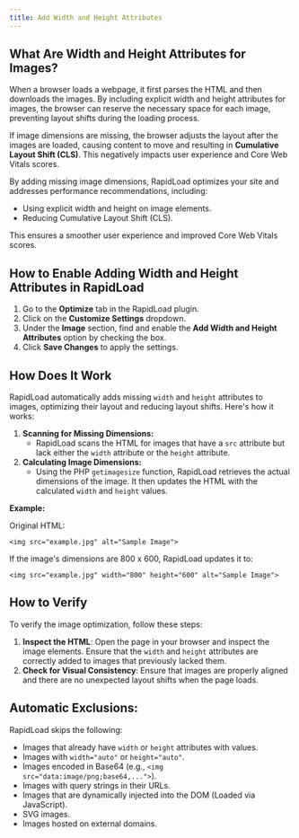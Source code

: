 ```yaml
---
title: Add Width and Height Attributes
--- 
```


## What Are Width and Height Attributes for Images?

When a browser loads a webpage, it first parses the HTML and then downloads the images. By including explicit width and height attributes for images, the browser can reserve the necessary space for each image, preventing layout shifts during the loading process.

  

If image dimensions are missing, the browser adjusts the layout after the images are loaded, causing content to move and resulting in **Cumulative Layout Shift (CLS)**. This negatively impacts user experience and Core Web Vitals scores.

  

By adding missing image dimensions, RapidLoad optimizes your site and addresses performance recommendations, including:

*   Using explicit width and height on image elements.
*   Reducing Cumulative Layout Shift (CLS).

This ensures a smoother user experience and improved Core Web Vitals scores.

  

## How to Enable Adding Width and Height Attributes in RapidLoad

1. Go to the **Optimize** tab in the RapidLoad plugin.
2. Click on the **Customize Settings** dropdown.
3. Under the **Image** section, find and enable the **Add Width and Height Attributes** option by checking the box.
4. Click **Save Changes** to apply the settings.

  

## **How Does It Work**

RapidLoad automatically adds missing `width` and `height` attributes to images, optimizing their layout and reducing layout shifts. Here's how it works:

1. **Scanning for Missing Dimensions:**
    *   RapidLoad scans the HTML for images that have a `src` attribute but lack either the `width` attribute or the `height` attribute.
2. **Calculating Image Dimensions:**
    *   Using the PHP `getimagesize` function, RapidLoad retrieves the actual dimensions of the image. It then updates the HTML with the calculated `width` and `height` values.

**Example:**

Original HTML:

```plain
<img src="example.jpg" alt="Sample Image">
```

If the image's dimensions are 800 x 600, RapidLoad updates it to:

```plain
<img src="example.jpg" width="800" height="600" alt="Sample Image">
```

  

## How to Verify

To verify the image optimization, follow these steps:

1. **Inspect the HTML**: Open the page in your browser and inspect the image elements. Ensure that the `width` and `height` attributes are correctly added to images that previously lacked them.
2. **Check for Visual Consistency**: Ensure that images are properly aligned and there are no unexpected layout shifts when the page loads.

## **Automatic Exclusions:**

RapidLoad skips the following:

*   Images that already have `width` or `height` attributes with values.
*   Images with `width="auto"` or `height="auto"`.
*   Images encoded in Base64 (e.g., `<img src="data:image/png;base64,...">`).
*   Images with query strings in their URLs.
*   Images that are dynamically injected into the DOM (Loaded via JavaScript).
*   SVG images.
*   Images hosted on external domains.